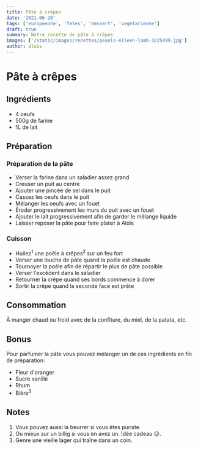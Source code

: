 ```yaml
---
title: Pâte à crêpes
date: '2021-06-20'
tags: ['europeenne', 'fetes', 'dessert', 'vegetarienne']
draft: true
summary: Notre recette de pâte à crêpes
images: ['/static/images/recettes/pexels-eileen-lamb-3225499.jpg']
author: alois
---
```


# Pâte à crêpes

<Pexels
  src="/static/images/recettes/pexels-eileen-lamb-3225499.jpg"
  srcurl="https://www.pexels.com/photo/photo-of-crepe-beside-strawberry-3225499/"
  author="Eileen lamb"
  authorurl="https://www.pexels.com/@eileenlamb"
  alt="pâte à crêpes"
/>

## Ingrédients

- 4 oeufs
- 500g de farine
- 1L de lait

## Préparation

### Préparation de la pâte

- Verser la farine dans un saladier assez grand
- Creuser un puit au centre
- Ajouter une pincée de sel dans le puit
- Cassez les oeufs dans le puit
- Mélanger les oeufs avec un fouet
- Éroder progressivement les murs du puit avec un fouet
- Ajouter le lait progressivement afin de garder le mélange liquide
- Laisser reposer la pâte pour faire plaisir à Aloïs

### Cuisson

- Huilez<sup>1</sup> une poêle à crêpes<sup>2</sup> sur un feu fort
- Verser une louche de pâte quand la poêle est chaude
- Tournoyer la poêle afin de répartir le plus de pâte possible
- Verser l'excédent dans le saladier
- Retourner la crêpe quand ses bords commence à dorer
- Sortir la crêpe quand la seconde face est prête

## Consommation

À manger chaud ou froid avec de la confiture, du miel, de la patata, etc.

## Bonus

Pour parfumer la pâte vous pouvez mélanger un de ces ingrédients en fin de préparation:

- Fleur d'oranger
- Sucre vanillé
- Rhum
- Bière<sup>3</sup>

## Notes

1. Vous pouvez aussi la beurrer si vous êtes puriste.
1. Ou mieux sur un billig si vous en avez un. Idée cadeau 😉.
1. Genre une vieille lager qui traîne dans un coin.
